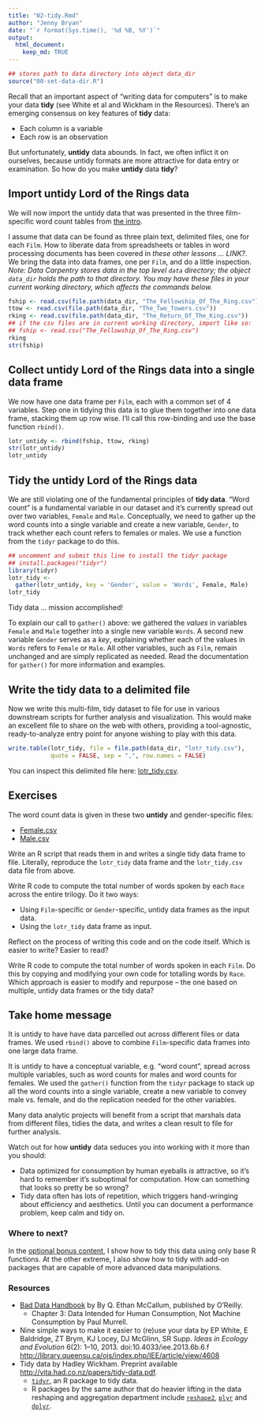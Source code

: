 ```yaml
---
title: "02-tidy.Rmd"
author: "Jenny Bryan"
date: "`r format(Sys.time(), '%d %B, %Y')`"
output:
  html_document:
    keep_md: TRUE
---
```


```r
## stores path to data directory into object data_dir
source("00-set-data-dir.R")
```


Recall that an important aspect of "writing data for computers" is to make your data __tidy__ (see White et al and Wickham in the Resources). There's an emerging consensus on key features of __tidy__ data:

  * Each column is a variable
  * Each row is an observation

But unfortunately, __untidy__ data abounds. In fact, we often inflict it on ourselves, because untidy formats are more attractive for data entry or examination. So how do you make __untidy__ data __tidy__?

## Import untidy Lord of the Rings data

We will now import the untidy data that was presented in the three film-specific word count tables from [the intro](00-intro.md).

I assume that data can be found as three plain text, delimited files, one for each `Film`. How to liberate data from spreadsheets or tables in word processing documents has been covered in *these other lessons ... LINK?*. We bring the data into data frames, one per `Film`, and do a little inspection. *Note: Data Carpentry stores data in the top level `data` directory; the object `data_dir` holds the path to that directory. You may have these files in your current working directory, which affects the commands below.*

```r
fship <- read.csv(file.path(data_dir, "The_Fellowship_Of_The_Ring.csv"))
ttow <- read.csv(file.path(data_dir, "The_Two_Towers.csv"))
rking <- read.csv(file.path(data_dir, "The_Return_Of_The_King.csv")) 
## if the csv files are in current working directory, import like so:
## fship <- read.csv("The_Fellowship_Of_The_Ring.csv")
rking
str(fship)
```

## Collect untidy Lord of the Rings data into a single data frame

We now have one data frame per `Film`, each with a common set of 4 variables. Step one in tidying this data is to glue them together into one data frame, stacking them up row wise. I'll call this row-binding and use the base function `rbind()`.

```r
lotr_untidy <- rbind(fship, ttow, rking)
str(lotr_untidy)
lotr_untidy
```

## Tidy the untidy Lord of the Rings data

We are still violating one of the fundamental principles of __tidy data__. "Word count" is a fundamental variable in our dataset and it's currently spread out over two variables, `Female` and `Male`. Conceptually, we need to gather up the word counts into a single variable and create a new variable, `Gender`, to track whether each count refers to females or males. We use a function from the `tidyr` package to do this.
```r
## uncomment and submit this line to install the tidyr package
## install.packages("tidyr")
library(tidyr)
lotr_tidy <-
  gather(lotr_untidy, key = 'Gender', value = 'Words', Female, Male)
lotr_tidy
```

Tidy data ... mission accomplished!

To explain our call to `gather()` above: we gathered the *values* in variables `Female` and `Male` together into a single new variable `Words`. A second new variable `Gender` serves as a *key*, explaining whether each of the values in `Words` refers to `Female` or `Male`. All other variables, such as `Film`, remain unchanged and are simply replicated as needed. Read the documentation for `gather()` for more information and examples.

## Write the tidy data to a delimited file

Now we write this multi-film, tidy dataset to file for use in various downstream scripts for further analysis and visualization. This would make an excellent file to share on the web with others, providing a tool-agnostic, ready-to-analyze entry point for anyone wishing to play with this data.

```r
write.table(lotr_tidy, file = file.path(data_dir, "lotr_tidy.csv"),
            quote = FALSE, sep = ",", row.names = FALSE)
```

You can inspect this delimited file here: [lotr_tidy.csv](../../data/tidy-data/lotr_tidy.csv).

## Exercises

The word count data is given in these two __untidy__ and gender-specific files:

  * [Female.csv](../../data/tidy-data/Female.csv)
  * [Male.csv](../../data/tidy-data/Male.csv)
  
Write an R script that reads them in and writes a single tidy data frame to file. Literally, reproduce the `lotr_tidy` data frame and the `lotr_tidy.csv` data file from above.

Write R code to compute the total number of words spoken by each `Race` across the entire trilogy. Do it two ways:

  * Using `Film`-specific or `Gender`-specific, untidy data frames as the input data.
  * Using the `lotr_tidy` data frame as input.

Reflect on the process of writing this code and on the code itself. Which is easier to write? Easier to read?

Write R code to compute the total number of words spoken in each `Film`. Do this by copying and modifying your own code for totalling words by `Race`. Which approach is easier to modify and repurpose -- the one based on multiple, untidy data frames or the tidy data?

## Take home message

It is untidy to have have data parcelled out across different files or data frames. We used `rbind()` above to combine `Film`-specific data frames into one large data frame.

It is untidy to have a conceptual variable, e.g. "word count", spread across multiple variables, such as word counts for males and word counts for females. We used the `gather()` function from the `tidyr` package to stack up all the word counts into a single variable, create a new variable to convey male vs. female, and  do the replication needed for the other variables.

Many data analytic projects will benefit from a script that marshals data from different files, tidies the data, and writes a clean result to file for further analysis.

Watch out for how __untidy__ data seduces you into working with it more than you should:

  * Data optimized for consumption by human eyeballs *is* attractive, so it's hard to remember it's suboptimal for computation. How can something that looks so pretty be so wrong?
  * Tidy data often has lots of repetition, which triggers hand-wringing about efficiency and aesthetics. Until you can document a performance problem, keep calm and tidy on.

### Where to next?

In the [optional bonus content](02-tidy-bonus-content.md), I show how to tidy this data using only base R functions. At the other extreme, I also show how to tidy with add-on packages that are capable of more advanced data manipulations.

### Resources

  * [Bad Data Handbook](http://shop.oreilly.com/product/0636920024422.do) by By Q. Ethan McCallum, published by O'Reilly.
    - Chapter 3: Data Intended for Human Consumption, Not Machine Consumption by Paul Murrell.
  * Nine simple ways to make it easier to (re)use your data by EP White, E Baldridge, ZT Brym, KJ Locey, DJ McGlinn, SR Supp. *Ideas in Ecology and Evolution* 6(2): 1–10, 2013. doi:10.4033/iee.2013.6b.6.f <http://library.queensu.ca/ojs/index.php/IEE/article/view/4608>
  * Tidy data by Hadley Wickham. Preprint available <http://vita.had.co.nz/papers/tidy-data.pdf>.
    - [`tidyr`](https://github.com/hadley/tidyr), an R package to tidy data.
    - R packages by the same author that do heavier lifting in the data reshaping and aggregation department include [`reshape2`](https://github.com/hadley/reshape), [`plyr`](https://github.com/hadley/plyr) and [`dplyr`](https://github.com/hadley/dplyr).
